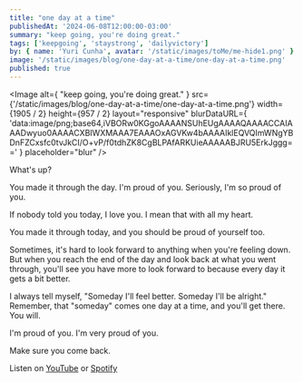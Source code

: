 ```yaml
---
title: "one day at a time"
publishedAt: '2024-06-08T12:00:00-03:00'
summary: "keep going, you're doing great."
tags: ['keepgoing', 'staystrong', 'dailyvictory']
by: { name: 'Yuri Cunha', avatar: '/static/images/toMe/me-hide1.png' }
image: '/static/images/blog/one-day-at-a-time/one-day-at-a-time.png'
published: true
---
```


<Image
  alt={
    "keep going, you're doing great."
  }
  src={'/static/images/blog/one-day-at-a-time/one-day-at-a-time.png'}
  width={1905 / 2}
  height={957 / 2}
  layout="responsive"
  blurDataURL={
    'data:image/png;base64,iVBORw0KGgoAAAANSUhEUgAAAAQAAAACCAIAAADwyuo0AAAACXBIWXMAAA7EAAAOxAGVKw4bAAAAIklEQVQImWNgYBDnFZCxsfc0tvJkCI/O+vP/f0tdhZK8CgBLPAfARKUieAAAAABJRU5ErkJggg=='
  }
  placeholder="blur"
/>

What's up?

You made it through the day. I'm proud of you. Seriously, I'm so proud of you.

If nobody told you today, I love you. I mean that with all my heart.

You made it through today, and you should be proud of yourself too.

Sometimes, it's hard to look forward to anything when you're feeling down. But when you reach the end of the day and look back at what you went through, you'll see you have more to look forward to because every day it gets a bit better.

I always tell myself, "Someday I'll feel better. Someday I'll be alright." Remember, that "someday" comes one day at a time, and you'll get there. You will.

I'm proud of you. I'm very proud of you.

Make sure you come back.

Listen on [YouTube](https://youtu.be/0xGsyapGcas) or [Spotify](https://open.spotify.com/episode/1KP9Fs7dZunNvn8tIk4Vj6?si=WGkXaAjHS46uSvbAegKzlg)
